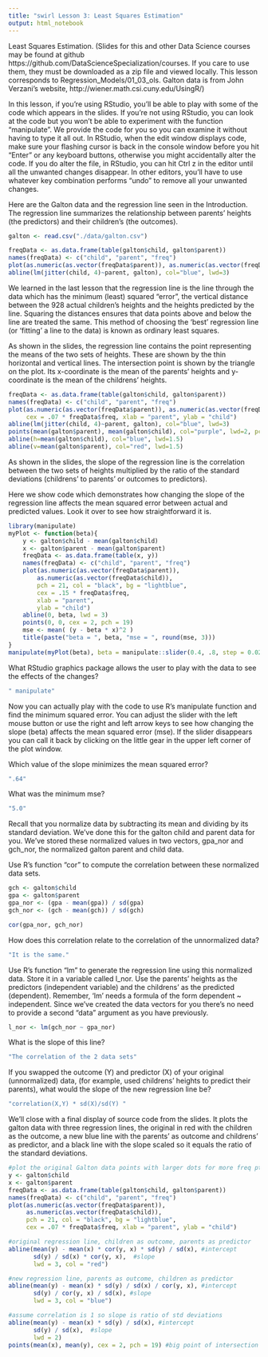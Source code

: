 ```yaml
---
title: "swirl Lesson 3: Least Squares Estimation"
output: html_notebook
---
```


Least Squares Estimation. (Slides for this and other Data Science courses may be found at github https://github.com/DataScienceSpecialization/courses. If you care to use them, they must be downloaded as a zip file and viewed locally. This lesson corresponds to Regression_Models/01_03_ols. Galton data is from John Verzani's website, http://wiener.math.csi.cuny.edu/UsingR/)

In this lesson, if you're using RStudio, you'll be able to play with some of the code which appears in the slides. If you're not using RStudio, you can look at the code but you won't be able to experiment with the function "manipulate". We provide the code for you so you can examine it without having to type it all out.  In RStudio, when the edit window displays code, make sure your flashing cursor is back in the console window before you hit "Enter" or any keyboard buttons, otherwise you might accidentally alter the code. If you do alter the file, in RStudio, you can hit Ctrl z in the editor until all the unwanted changes disappear. In other editors, you'll have to use whatever key combination performs "undo" to remove all your unwanted changes.

Here are the Galton data and the regression line seen in the Introduction. The regression line summarizes the relationship between parents' heights (the predictors) and their children's (the outcomes). 

```r
galton <- read.csv("./data/galton.csv")
```

```r
freqData <- as.data.frame(table(galton$child, galton$parent))
names(freqData) <- c("child", "parent", "freq")
plot(as.numeric(as.vector(freqData$parent)), as.numeric(as.vector(freqData$child)),  pch = 21, col = "black", bg = "lightblue", cex = .07 * freqData$freq, xlab = "parent", ylab = "child")
abline(lm(jitter(child, 4)~parent, galton), col="blue", lwd=3)
```

We learned in the last lesson that the regression line is the line through the data which has the minimum (least) squared "error", the vertical distance between the 928 actual children's heights and the heights predicted by the line. Squaring the distances ensures that data points above and below the line are treated the same. This method of choosing the 'best' regression line (or 'fitting' a line to the data) is known as ordinary least squares.

As shown in the slides, the regression line contains the point representing the means of the two sets of heights. These are shown by the thin horizontal and vertical lines. The intersection point is shown by the triangle on the plot. Its x-coordinate is the mean of the parents' heights and y-coordinate is the mean of the childrens' heights. 

```r
freqData <- as.data.frame(table(galton$child, galton$parent))
names(freqData) <- c("child", "parent", "freq")
plot(as.numeric(as.vector(freqData$parent)), as.numeric(as.vector(freqData$child)),  pch = 21, col = "black", bg = "lightblue",
     cex = .07 * freqData$freq, xlab = "parent", ylab = "child")
abline(lm(jitter(child, 4)~parent, galton), col="blue", lwd=3)
points(mean(galton$parent), mean(galton$child), col="purple", lwd=2, pch=2, cex=3.0)
abline(h=mean(galton$child), col="blue", lwd=1.5)
abline(v=mean(galton$parent), col="red", lwd=1.5)
```

As shown in the slides, the slope of the regression line is the correlation between the two sets of heights multiplied by the ratio of the standard deviations (childrens' to parents' or outcomes to predictors).

Here we show code which demonstrates how changing the slope of the regression line affects the mean squared error between actual and predicted values. Look it over to see how straightforward it is. 

```r
library(manipulate)
myPlot <- function(beta){
    y <- galton$child - mean(galton$child)
    x <- galton$parent - mean(galton$parent)
    freqData <- as.data.frame(table(x, y))
    names(freqData) <- c("child", "parent", "freq")
    plot(as.numeric(as.vector(freqData$parent)), 
        as.numeric(as.vector(freqData$child)),
        pch = 21, col = "black", bg = "lightblue",
        cex = .15 * freqData$freq, 
        xlab = "parent", 
        ylab = "child")
    abline(0, beta, lwd = 3)
    points(0, 0, cex = 2, pch = 19)
    mse <- mean( (y - beta * x)^2 )
    title(paste("beta = ", beta, "mse = ", round(mse, 3)))
}
manipulate(myPlot(beta), beta = manipulate::slider(0.4, .8, step = 0.02))
```

What RStudio graphics package allows the user to play with the data to see the effects of the changes?

```r
" manipulate"
```

Now you can actually play with the code to use R's manipulate function and find the minimum squared error. You can adjust the slider with the left mouse button or use the right and left arrow keys to see how changing the slope (beta) affects the mean squared error (mse). If the slider disappears you can call it back by clicking on the little gear in the upper left corner of the plot window.

Which value of the slope minimizes the mean squared error?

```r
".64"
```

What was the minimum mse?

```r
"5.0"
```

Recall that you normalize data by subtracting its mean and dividing by its standard deviation. We've done this for the galton child and parent data for you. We've stored these normalized values in two vectors, gpa_nor and gch_nor, the normalized galton parent and child data.

Use R's function "cor" to compute the correlation between these normalized data sets.

```r
gch <- galton$child
gpa <- galton$parent
gpa_nor <- (gpa - mean(gpa)) / sd(gpa)
gch_nor <- (gch - mean(gch)) / sd(gch)
```

```r
cor(gpa_nor, gch_nor)
```

How does this correlation relate to the correlation of the unnormalized data?

```r
"It is the same."
```

Use R's function "lm" to generate the regression line using this normalized data. Store it in a variable called l_nor. Use the parents' heights as the predictors (independent variable) and the childrens' as the predicted (dependent). Remember, 'lm' needs a formula of the form dependent ~ independent. Since we've created the data vectors for you there's no need to provide a second "data" argument as you have previously.

```r
l_nor <- lm(gch_nor ~ gpa_nor)
```

What is the slope of this line?

```r
"The correlation of the 2 data sets"
```

If you swapped the outcome (Y) and predictor (X) of your original (unnormalized) data, (for example, used childrens' heights to predict their parents), what would the slope of the new regression line be?

```r
"correlation(X,Y) * sd(X)/sd(Y) "
```

We'll close with a final display of source code from the slides. It plots the galton data with three regression lines, the original in red with the children as the outcome,  a new blue line with the parents' as outcome and childrens' as predictor, and a black line with the slope scaled so it equals the ratio of the standard deviations. 

```r
#plot the original Galton data points with larger dots for more freq pts
y <- galton$child
x <- galton$parent
freqData <- as.data.frame(table(galton$child, galton$parent))
names(freqData) <- c("child", "parent", "freq")
plot(as.numeric(as.vector(freqData$parent)), 
     as.numeric(as.vector(freqData$child)), 
     pch = 21, col = "black", bg = "lightblue",
     cex = .07 * freqData$freq, xlab = "parent", ylab = "child")

#original regression line, children as outcome, parents as predictor
abline(mean(y) - mean(x) * cor(y, x) * sd(y) / sd(x), #intercept
       sd(y) / sd(x) * cor(y, x),  #slope
       lwd = 3, col = "red")

#new regression line, parents as outcome, children as predictor
abline(mean(y) - mean(x) * sd(y) / sd(x) / cor(y, x), #intercept
       sd(y) / cor(y, x) / sd(x), #slope
       lwd = 3, col = "blue")

#assume correlation is 1 so slope is ratio of std deviations
abline(mean(y) - mean(x) * sd(y) / sd(x), #intercept
       sd(y) / sd(x),  #slope
       lwd = 2)
points(mean(x), mean(y), cex = 2, pch = 19) #big point of intersection
```